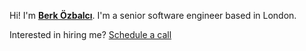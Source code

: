 Hi! I'm [**Berk Özbalcı**](/about). I'm a senior software engineer based in London.

Interested in hiring me? [Schedule a call](https://meet.bozbalci.me)
